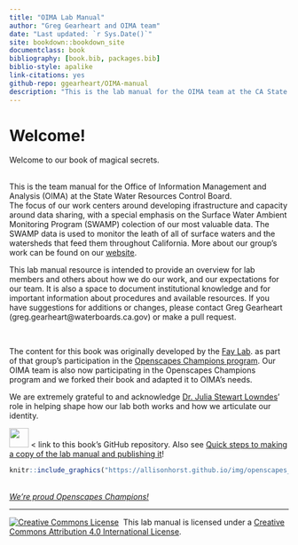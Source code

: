 ```yaml
--- 
title: "OIMA Lab Manual"
author: "Greg Gearheart and OIMA team"
date: "Last updated: `r Sys.Date()`"
site: bookdown::bookdown_site
documentclass: book
bibliography: [book.bib, packages.bib]
biblio-style: apalike
link-citations: yes
github-repo: ggearheart/OIMA-manual
description: "This is the lab manual for the OIMA team at the CA State Water Resources Control Board"
---
```


# Welcome!

Welcome to our book of magical secrets.  

<br>
This is the team manual for the Office of Information Management and Analysis (OIMA) at the State Water Resources Control Board.  
The focus of our work centers around developing ifrastructure and capacity around data sharing, with a special emphasis on the Surface Water Ambient Monitoring Program (SWAMP) colection of our most valuable data. The SWAMP data is used to monitor the leath of all of surface waters and the watersheds that feed them throughout California. More about our group's work can be found on our [website](https://www.waterboards.ca.gov/resources/oima/).

This lab manual resource is intended to provide an overview for lab members and others about how we do our work, and our expectations for our team. It is also a space to document institutional knowledge and for important information about procedures and available resources. If you have suggestions for additions or changes, please contact Greg Gearheart (greg.gearheart@waterboards.ca.gov) or make a pull request.

<br>

The content for this book was originally developed by the [Fay Lab](http://www.smast.umassd.edu/lab_fay/). as part of that group's participation in the [Openscapes Champions program](https://openscapes.org).  Our OIMA team is also now participating in the Openscapes Champions program and we forked their book and adapted it to OIMA's needs.

We are extremely grateful to and acknowledge [Dr. Julia Stewart Lowndes](https://twitter.com/juliesquid)' role in helping shape how our lab both works and how we articulate our identity.  

<a align="left" href="https://github.com/thefaylab/lab-manual/"><img src="https://github.githubassets.com/images/modules/logos_page/GitHub-Mark.png" width="35px"></a> < link to this book's GitHub repository. Also see [Quick steps to making a copy of the lab manual and publishing it](https://github.com/thefaylab/lab-manual/wiki/Quick-steps-to-making-a-copy-of-the-lab-manual-&-publishing-it)!


```r
knitr::include_graphics("https://allisonhorst.github.io/img/openscapes_hex_badge.png")
```
<br>
*[We're proud Openscapes Champions!](https://openscapes.org)*

----

<a rel='license' href='http://creativecommons.org/licenses/by/4.0/'><img alt='Creative Commons License' style='border-width:0' src='https://i.creativecommons.org/l/by/4.0/88x31.png' /></a>&nbsp;&nbsp;This lab manual is licensed under a <a rel='license' href='http://creativecommons.org/licenses/by/4.0/'>Creative Commons Attribution 4.0 International License</a>.
